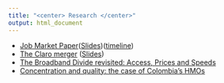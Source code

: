 ```yaml
---
title: "<center> Research </center>"
output: html_document
---
```


- [Job Market Paper](https://drive.google.com/open?id=0B79m-FIj0eKIS0NWakIwRDhLS0E)([Slides](JMP_slides.html))([timeline](timeline.html))
- [The Claro merger](merger_manuscript.html) ([Slides](slides.html))  
- [The Broadband Divide revisited: Access, Prices and Speeds](https://drive.google.com/open?id=0B79m-FIj0eKIcmt4UGxOdm9oNjA)
- [Concentration and quality: the case of Colombia's HMOs](https://drive.google.com/open?id=0B79m-FIj0eKIdzhGUWxhQ0xJczA)